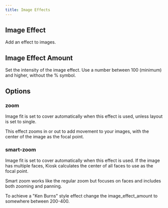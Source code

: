 ```yaml
---
title: Image Effects
---
```




## Image Effect

Add an effect to images.

<Settings
  config="image_effect"
  env="KIOSK_IMAGE_EFFECT"
  url="image_effect"
  value="none | zoom | smart-zoom"
  defaultValue="none"
/>


## Image Effect Amount

Set the intensity of the image effect. Use a number between 100 (minimum) and higher, without the % symbol.

<Settings
  config="image_effect_amount"
  env="KIOSK_IMAGE_EFFECT_AMOUNT"
  url="image_effect_amount"
  value="int"
  defaultValue="120"
/>

## Options

### zoom

<Aside type="note">
Image fit is set to cover automatically when this effect is used, unless layout is set to single.
</Aside>

This effect zooms in or out to add movement to your images, with the center of the image as the focal point.

### smart-zoom

<Aside type="note">
Image fit is set to cover automatically when this effect is used. If the image has multiple faces, Kiosk calculates the center of all faces to use as the focal point.
</Aside>

Smart zoom works like the regular zoom but focuses on faces and includes both zooming and panning.

<Aside type="tip">
To achieve a "Ken Burns" style effect change the image_effect_amount to somewhere between 200-400.
</Aside>
